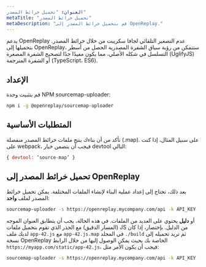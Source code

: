 ```yaml
---
العنوان: "تحميل خرائط المصدر"
metaTitle: "تحميل خرائط المصدر"
metaDescription: "قم بتحميل خرائط المصدر إلى OpenReplay."
---
```


يدعم OpenReplay عدم التصغير التلقائي لجافا سكريبت من خلال خرائط المصدر. بتحميلها إلى OpenReplay، ستتمكن من رؤية سياق الشفرة المصدرية الحصل من أسطر التسلسل في شكله الأصلي، مما يكون مفيدًا جدًا لتصحيح الشفرة المصغرة (UglifyJS) أو الشفرة المترجمة (TypeScript، ES6).

## الإعداد

قم بتثبيت وحدة NPM sourcemap-uploader:


```bash
npm i -g @openreplay/sourcemap-uploader
```


## المتطلبات الأساسية

تأكد من أن بناءك ينتج ملفات خرائط المصدر منفصلة (.map). على سبيل المثال، إذا كنت على webpack، فيجب أن يتضمن خيار devtool التالي:


```js
{ devtool: ‘source-map’ }
```


## تحميل خرائط المصدر إلى OpenReplay

بعد ذلك، تحتاج إلى إعداد عملية البناء لإنشاء الملفات المختلفة. يمكن تحميل خرائط المصدر لملف **واحد**:


```bash
sourcemap-uploader -s https://openreplay.mycompany.com/api -k API_KEY -p PROJECT_KEY file -m ./dist/index.js.map -u https://myapp.com/index.js
```


أو **دليل** يحتوي على العديد من الملفات. في هذه الحالة، يجب أن يتطابق العنوان الموجه (المسار الدقيق) مع الجذر الذي تقوم بتحميل ملفات JS من الدليل. بإختصار، إذا كان لديك ملف `app-42.js` مع `app-42.js.map` في المجلد `./build` ثم تريد تحميله إلى نسخة OpenReplay الخاصة بك بحيث يمكن الوصول إليها من خلال الرابط `https://myapp.com/static/app-42.js`، فيجب أن يكون الأمر مثل:


```bash
sourcemap-uploader -s https://openreplay.mycompany.com/api -k API_KEY -p PROJECT_KEY dir -m ./build -u https://myapp.com/static
```

